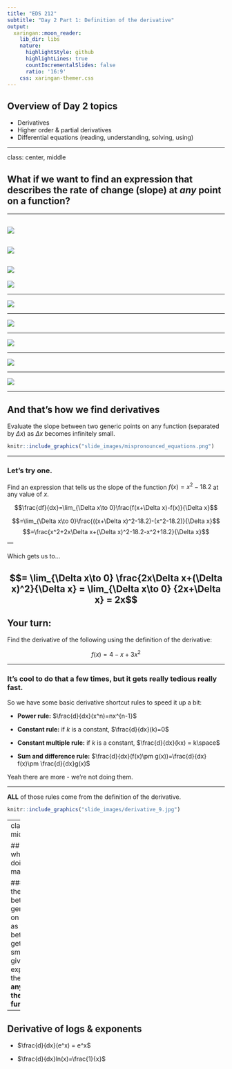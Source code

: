 ```yaml
---
title: "EDS 212"
subtitle: "Day 2 Part 1: Definition of the derivative"  
output:
  xaringan::moon_reader:
    lib_dir: libs
    nature:
      highlightStyle: github
      highlightLines: true
      countIncrementalSlides: false
      ratio: '16:9'
    css: xaringan-themer.css
---
```


## Overview of Day 2 topics

- Derivatives 
- Higher order & partial derivatives
- Differential equations (reading, understanding, solving, using)

---

class: center, middle

## What if we want to find an expression that describes the rate of change (slope) at *any* point on a function?

---

![](slide_images/derivative_1.jpg)
---

![](slide_images/derivative_2.jpg)
---

![](slide_images/derivative_3.jpg)
---

![](slide_images/derivative_4.jpg)

---

![](slide_images/derivative_5.jpg)

---

![](slide_images/derivative_6.jpg)

---

![](slide_images/derivative_7.jpg)

---

![](slide_images/derivative_8.jpg)

---

![](slide_images/derivative_9.jpg)

---

## And that's how we find derivatives

Evaluate the slope between two generic points on any function (separated by $\Delta x$) as $\Delta x$ becomes infinitely small. 

```r
knitr::include_graphics("slide_images/mispronounced_equations.png")
```


---

### Let's try one.

Find an expression that tells us the slope of the function $f(x)=x^2-18.2$ at any value of $x$. 

$$\frac{df}{dx}=\lim_{\Delta x\to 0}\frac{f(x+\Delta x)-f(x)}{\Delta x}$$

$$=\lim_{\Delta x\to 0}\frac{((x+\Delta x)^2-18.2)-(x^2-18.2)}{\Delta x}$$
$$=\frac{x^2+2x\Delta x+(\Delta x)^2-18.2-x^2+18.2}{\Delta x}$$
---

Which gets us to...

$$= \lim_{\Delta x\to 0} \frac{2x\Delta x+(\Delta x)^2}{\Delta x} = \lim_{\Delta x\to 0} {2x+\Delta x} = 2x$$
---

## Your turn:

Find the derivative of the following using the definition of the derivative:

$$f(x)=4-x+3x^2$$

---

### It's cool to do that a few times, **but it gets really tedious really fast.**

So we have some basic derivative shortcut rules to speed it up a bit:

- **Power rule:** $\frac{d}{dx}(x^n)=nx^{n-1}$

- **Constant rule:**  if $k$ is a constant, $\frac{d}{dx}(k)=0$

- **Constant multiple rule:** if $k$ is a constant, $\frac{d}{dx}(kx) = k\space$

- **Sum and difference rule:** $\frac{d}{dx}(f(x)\pm g(x))=\frac{d}{dx} f(x)\pm \frac{d}{dx}g(x)$

Yeah there are more - we're not doing them.

---

**ALL** of those rules come from the definition of the derivative.

```r
knitr::include_graphics("slide_images/derivative_9.jpg")
```

---
class: center, middle

## Reminder of what we're doing mathematically:

### Finding the slope between two generic points on a function as the distance between them gets infinitely small. That will give us an expression for the **slope at any point on the original function**.

---

## Derivative of logs & exponents

- $\frac{d}{dx}(e^x) = e^x$

- $\frac{d}{dx}ln(x)=\frac{1}{x}$
